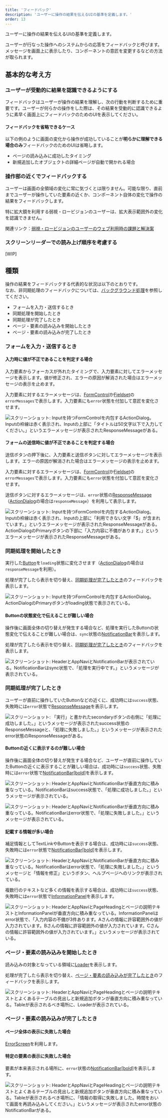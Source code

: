 ```yaml
---
title: 'フィードバック'
description: 'ユーザーに操作の結果を伝えるUIの基準を定義します。'
order: 13
---
```


ユーザーに操作の結果を伝えるUIの基準を定義します。

ユーザーが行なった操作へのシステムからの応答をフィードバックと呼びます。メッセージを画面上に表示したり、コンポーネントの意匠を変更するなどの方法が取られます。

## 基本的な考え方
### ユーザーが受動的に結果を認識できるようにする

フィードバックはユーザーが操作の結果を理解し、次の行動を判断するために重要です。ユーザーが何らかの操作をした際は、その結果を受動的に認識できるように素早く画面上にフィードバックのためのUIを表示してください。

#### フィードバックを省略できるケース
以下の例のように画面の変化から操作が成功していることが**明らかに理解できる場合のみ**フィードバックのためのUIは省略します。

- ページの読み込みに成功したタイミング
- 新規追加したオブジェクトの詳細ページが自動で開かれる場合

### 操作部の近くでフィードバックする

ユーザーは画面の全領域の変化に常に気づくとは限りません。可能な限り、直前までユーザーが操作していた要素の近くか、コンポーネント自体の変化で操作の結果をフィードバックします。

特に拡大鏡を利用する弱視・ロービジョンのユーザーは、拡大表示範囲外の変化を認識できません。

関連リンク：[弱視・ロービジョンのユーザーのウェブ利用時の課題と解決案](/accessibility/low-vision/)

### スクリーンリーダーでの読み上げ順序を考慮する

[WIP]

## 種類
操作の結果をフィードバックする代表的な状況は以下のとおりです。  
なお、非同期処理のフィードバックについては、[バックグラウンド処理](/products/design-patterns/background-jobs-results/)を参照してください。

- フォームを入力・送信するとき
- 同期処理を開始したとき
- 同期処理が完了したとき
- ページ・要素の読み込みを開始したとき
- ページ・要素の読み込みが完了したとき

### フォームを入力・送信するとき

#### 入力時に値が不正であることを判定する場合

入力要素からフォーカスが外れたタイミングで、入力要素に対してエラーメッセージを表示します。値が修正され、エラーの原因が解消された場合はエラーメッセージの表示を止めます。

入力要素に対するエラーメッセージは、[FormControl](/products/components/form-control/)か[Fieldset](/products/components/fieldset/)の`errorMessages`で表示します。入力要素にも`error`状態を付加して意匠を変化させます。

![スクリーンショット: Inputを持つFormControlを内包するActionDialog。Inputの枠線は赤く表示され、Inputの上部に「タイトルは50文字以下で入力してください。」というエラーメッセージが表示されたResponseMessageがある。](./images/form-control-error-on-blur.png)

#### フォームの送信時に値が不正であることを判定する場合

送信ボタンの押下後に、入力要素と送信ボタンに対してエラーメッセージを表示します。エラーの原因が解消された場合はエラーメッセージの表示を止めます。

入力要素に対するエラーメッセージは、[FormControl](/products/components/form-control/)か[Fieldset](/products/components/fieldset/)の`errorMessages`で表示します。入力要素にも`error`状態を付加して意匠を変化させます。

送信ボタンに対するエラーメッセージは、`error`状態の[ResponseMessage](/products/components/response-message/)（[ActionDialog](/products/components/dialog/action-dialog/)の場合は`responseMessage`）を利用して表示します。

![スクリーンショット: Inputを持つFormControlを内包するActionDialog。Inputの枠線は赤く表示され、Inputの上部に「利用できない文字「$」が含まれています。」というエラーメッセージが表示されたResponseMessageがある。ActionDialogのPrimaryボタンの下部に「入力内容に不備があります。」というエラーメッセージが表示されたResponseMessageがある。](./images/form-control-error-on-submit.png)

### 同期処理を開始したとき

実行した[Button](/products/components/button/)を`loading`状態に変化させます（[ActionDialog](/products/components/dialog/action-dialog/)の場合は`responseMessage`を利用）。

処理が完了したら表示を切り替え、[同期処理が完了したとき](#h3-5)のフィードバックを表示します。

![スクリーンショット: Inputを持つFormControlを内包するActionDialog。ActionDialogのPrimaryボタンがloading状態で表示されている。](./images/button-loading.png)

#### Buttonの状態変化で伝えることが難しい場合

操作後に画面全体の切り替えが発生する場合など、処理を実行したButtonの状態変化で伝えることが難しい場合は、`sync`状態の[NotificationBar](/products/components/notification-bar/)を表示します。

処理が完了したら表示を切り替え、[同期処理が完了したとき](#h3-5)のフィードバックを表示します。

![スクリーンショット: HeaderとAppNaviとNotificationBarが表示されている。NotificationBarはsync状態で、「処理を実行中です。」というメッセージが表示されている。](./images/notification-bar-loading.png)

### 同期処理が完了したとき

ユーザーが直前に操作していたButtonなどの近くに、成功時には`success`状態、失敗時には`error`状態で[ResponseMessage](/products/components/response-message/)を表示します。

![スクリーンショット: 「実行」と書かれたsecondaryボタンの右側に「処理に成功しました。」というメッセージが表示されたsuccess状態のResponseMessageと、「処理に失敗しました。」というメッセージが表示されたerror状態のResponseMessageがある。](./images/response-message-result.png)

#### Buttonの近くに表示するのが難しい場合

操作後に画面全体の切り替えが発生する場合など、ユーザーが直前に操作していたButtonの近くに表示することが難しい場合は、成功時には`success`状態、失敗時には`error`状態で[NotificationBar[bold]](/products/components/notification-bar/)を表示します。

![スクリーンショット: HeaderとAppNaviとNotificationBarが垂直方向に積み重なっている。NotificationBarはsuccess状態で、「処理に成功しました。」というメッセージが表示されている。](./images/notification-bar-success.png)

![スクリーンショット: HeaderとAppNaviとNotificationBarが垂直方向に積み重なっている。NotificationBarはerror状態で、「処理に失敗しました。」というメッセージが表示されている。](./images/notification-bar-error.png)

#### 記載する情報が多い場合

補足情報としてTextLinkやButtonを表示する場合は、成功時には`success`状態、失敗時には`error`状態で[NotificationBar[bold]](/products/components/notification-bar/)を表示します。

![スクリーンショット: HeaderとAppNaviとNotificationBarが垂直方向に積み重なっている。NotificationBarはerror状態で、「処理に失敗しました。」というメッセージと「情報を修正」というボタン、ヘルプページへのリンクが表示されている。](./images/notification-bar-error-alt.png)

複数行のテキストなど多くの情報を表示する場合は、成功時には`success`状態、失敗時には`error`状態で[InformationPanel](/products/components/information-panel/)を表示します。

![スクリーンショット: HeaderとAppNaviとPageHeadingとページの説明テキストとInformationPanelが垂直方向に積み重なっている。InformationPanelはerror状態で、「入力内容の不備が3件あります。Aさんの情報に許容範囲外の値が入力されています。Bさんの情報に許容範囲外の値が入力されています。Cさんの情報に許容範囲外の値が入力されています。」というメッセージが表示されている。](./images/information-panel-error.png)

### ページ・要素の読み込みを開始したとき

読み込みの対象となっている領域に[Loader](/products/components/loader/)を表示します。

処理が完了したら表示を切り替え、[ページ・要素の読み込みが完了したとき](#h3-7)のフィードバックを表示します。

![スクリーンショット: HeaderとAppNaviとPageHeadingとページの説明テキストとよくあるテーブルの見出しと新規追加ボタンが垂直方向に積み重なっている。Tableが表示されるべき場所に、Loaderが表示されている。](./images/table-loading.png)

### ページ・要素の読み込みが完了したとき

#### ページ全体の表示に失敗した場合

[ErrorScreen](/products/components/error-screen/)を利用します。

#### 特定の要素の表示に失敗した場合

要素が本来表示される場所に、`error`状態の[NotificationBar[bold]](/products/components/notification-bar/)を表示します。

![スクリーンショット: HeaderとAppNaviとPageHeadingとページの説明テキストとよくあるテーブルの見出しと新規追加ボタンが垂直方向に積み重なっている。Tableが表示されるべき場所に、「情報の取得に失敗しました。時間をおいて画面を再読み込みしてください。」というメッセージが表示されたerror状態のNotificationBarがある。](./images/table-error.png)